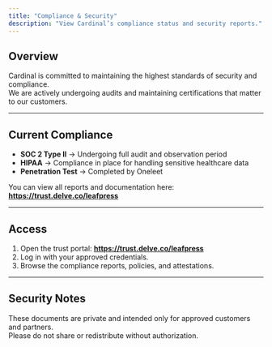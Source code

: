 ```yaml
---
title: "Compliance & Security"
description: "View Cardinal’s compliance status and security reports."
---
```


## Overview
Cardinal is committed to maintaining the highest standards of security and compliance.  
We are actively undergoing audits and maintaining certifications that matter to our customers.

---

## Current Compliance

- **SOC 2 Type II** → Undergoing full audit and observation period  
- **HIPAA** → Compliance in place for handling sensitive healthcare data  
- **Penetration Test** → Completed by Oneleet  

You can view all reports and documentation here:  
**https://trust.delve.co/leafpress**

---

## Access

1. Open the trust portal: **https://trust.delve.co/leafpress**
2. Log in with your approved credentials.
3. Browse the compliance reports, policies, and attestations.

---

## Security Notes
These documents are private and intended only for approved customers and partners.  
Please do not share or redistribute without authorization.
